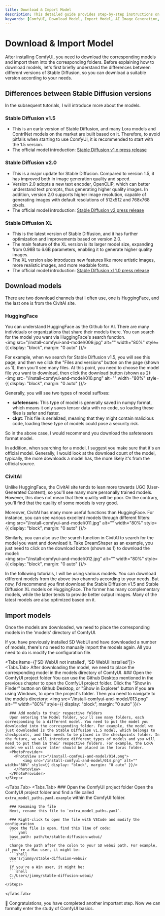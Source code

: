 ```yaml
---
title: Download & Import Model
description: This detailed guide provides step-by-step instructions on how to download and import models for ComfyUI, a powerful tool for AI image generation. Understand the differences between various versions of Stable Diffusion and learn how to choose the right model for your needs. Ideal for both beginners and experts in AI image generation and manipulation.
keywords: [ComfyUI, Download Model, Import Model, AI Image Generation, Stable Diffusion, Model Versions, HuggingFace, CivitAI, AI Tools, Image Manipulation, AI Workflow, AI Tutorial, Model Parameters, Image Resolution]
---
```



# Download & Import Model

After installing ComfyUI, you need to download the corresponding models and import them into the corresponding folders. Before explaining how to download models, let's first briefly understand the differences between different versions of Stable Diffusion, so you can download a suitable version according to your needs.

## Differences between Stable Diffusion versions

<Callout type="info">
  In the subsequent tutorials, I will introduce more about the models.
</Callout>

### Stable Diffusion v1.5
- This is an early version of Stable Diffusion, and many Lora models and ContrlNet models on the market are built based on it. Therefore, to avoid pitfalls when starting to use ComfyUI, it is recommended to start with the 1.5 version.
- The official model introduction: [Stable Diffusion v1.x press release](https://stability.ai/blog/stable-diffusion-public-release)

### Stable Diffusion v2.0
- This is a major update for Stable Diffusion. Compared to version 1.5, it has improved both in image generation quality and speed.
- Version 2.0 adopts a new text encoder, OpenCLIP, which can better understand text prompts, thus generating higher quality images. In addition, version 2.0 supports higher image resolution, capable of generating images with default resolutions of 512x512 and 768x768 pixels.
- The official model introduction: [Stable Diffusion v2 press release](https://stability.ai/blog/stable-diffusion-v2-release)

### Stable Diffusion XL
- This is the latest version of Stable Diffusion, and it has further optimization and improvements based on version 2.0.
- The main feature of the XL version is its larger model size, expanding from 0.98B to 6.6B parameters, enabling it to generate higher quality images.
- The XL version also introduces new features like more artistic images, more realistic images, and more readable fonts.
- The official model introduction: [Stable Diffusion xl 1.0 press release](https://stability.ai/news/stable-diffusion-sdxl-1-announcement)

<Subscribe />

## Download models

There are two download channels that I often use, one is HuggingFace, and the last one is from the CivitAI site.

### HuggingFace

You can understand HuggingFace as the Github for AI. There are many individuals or organizations that share their models there. You can search for the model you want via HuggingFace's search function.
<br/>
<PhotoProvider>
  <PhotoView src="/install-comfyui-and-model/009.jpg">
      <img src="/install-comfyui-and-model/009.jpg" alt="" width="80%" style={{ display: "block", margin: "0 auto" }}/>
  </PhotoView>
</PhotoProvider>

For example, when we search for Stable Diffusion v1.5, you will see this page, and then we click the "Files and versions" button on the page (shown as 1), then you'll see many files. At this point, you need to choose the model file you want to download, then click the download button (shown as 2):
<br/>
<PhotoProvider>
  <PhotoView src="/install-comfyui-and-model/010.png">
      <img src="/install-comfyui-and-model/010.png" alt="" width="80%" style={{ display: "block", margin: "0 auto" }}/>
  </PhotoView>
</PhotoProvider>

Generally, you will see two types of model suffixes:
- **safetensors**: This type of model is generally saved in numpy format, which means it only saves tensor data with no code, so loading these files is safer and faster.
- **ckpt**: This file is serialized, meaning that they might contain malicious code, loading these type of models could pose a security risk.

So in the above case, I would recommend you download the safetensors format model.

In addition, when searching for a model, I suggest you make sure that it's an official model. Generally, I would look at the download count of the model, typically, the more downloads a model has, the more likely it's from the official source.

### CivitAI

Unlike HuggingFace, the CivitAI site tends to lean more towards UGC (User-Generated Content), so you'll see many more personally trained models. However, this does not mean that their quality will be poor. On the contrary, you'll find that the quality of some models is very good.

Moreover, CivitAI has many more useful functions than HuggingFace. For instance, you can see various excellent models through different filters:
<br/>
<PhotoProvider>
  <PhotoView src="/install-comfyui-and-model/011.jpg">
      <img src="/install-comfyui-and-model/011.jpg" alt="" width="80%" style={{ display: "block", margin: "0 auto" }}/>
  </PhotoView>
</PhotoProvider>

Similarly, you can also use the search function in CivitAI to search for the model you want and download it. Take DreamShaper as an example, you just need to click on the download button (shown as 1) to download the model:
<br/>
<PhotoProvider>
  <PhotoView src="/install-comfyui-and-model/012.jpg">
      <img src="/install-comfyui-and-model/012.jpg" alt="" width="80%" style={{ display: "block", margin: "0 auto" }}/>
  </PhotoView>
</PhotoProvider>

<Callout type="warning" emoji="⚠️">
  In the following tutorials, I will be using various models. You can download different models from the above two channels according to your needs. But now, I'd recommend you first download the Stable Diffusion v1.5 and Stable Diffusion XL models on HuggingFace. The former has many complementary models, while the latter tends to provide better output images. Many of the latest models are also optimized based on it.
</Callout>

## Import models

Once the models are downloaded, we need to place the corresponding models in the 'models' directory of ComfyUI.

<Callout type="info">
If you have previously installed SD WebUI and have downloaded a number of models, there's no need to manually import the models again. All you need to do is modify the configuration file.
</Callout>

<Tabs items={['SD WebUI not installed', 'SD WebUI installed']}>
  <Tabs.Tab>
    After downloading the model, we need to place the corresponding model in the models directory of ComfyUI.
    <Steps>
      ### Open the ComfyUI project folder
      You can use the Github Desktop mentioned in the previous chapter to open the ComfyUI project folder. Click the "Show in Finder" button on Github Desktop, or "Show in Explorer" button if you are using Windows, to open the project's folder. Then you need to navigate to the models directory:
      <PhotoProvider>
        <PhotoView src="/install-comfyui-and-model/013.png">
            <img src="/install-comfyui-and-model/013.png" alt="" width="80%" style={{ display: "block", margin: "0 auto" }}/>
        </PhotoView>
      </PhotoProvider>

      ### Add models to their respective folders
      Upon entering the Model folder, you'll see many folders, each corresponding to a different model. You need to put the model you downloaded into the corresponding folder. For example, the model we just downloaded is the Stable Diffusion v1.5 model, which belongs to checkpoints, and thus needs to be placed in the checkpoints folder. In the future, we will introduce different types of models and you will need to put them in their respective folders. For example, the LoRA model we will cover later should be placed in the loras folder.
      <PhotoProvider>
        <PhotoView src="/install-comfyui-and-model/014.png">
            <img src="/install-comfyui-and-model/014.png" alt="" width="80%" style={{ display: "block", margin: "0 auto" }}/>
        </PhotoView>
      </PhotoProvider>
    </Steps>
  </Tabs.Tab>
  <Tabs.Tab>
    <Steps>
      ### Open the ComfyUI project folder
      Open the ComfyUI project folder and find a file called `extra_model_paths.yaml.example` within the ComfyUI folder.
      
      ### Renaming the file
      Next, rename this file to `extra_model_paths.yaml`.
      
      ### Right-click to open the file with VSCode and modify the configuration
      Once the file is open, find this line of code:
      ``` yaml
      base_path: path/to/stable-diffusion-webui/ 
      ```
      Change the path after the colon to your SD webui path. For example, if you're a Mac user, it might be:
      ```shell
      Users/jimmy/stable-diffusion-webui/
      ```
      If you're a Win user, it might be:
      ```shell
      C:/Users/jimmy/stable-diffusion-webui/
      ```
    </Steps>
  </Tabs.Tab>
</Tabs>

🎉 Congratulations, you have completed another important step. Now we can formally enter the study of ComfyUI basics.

<Subscribe />